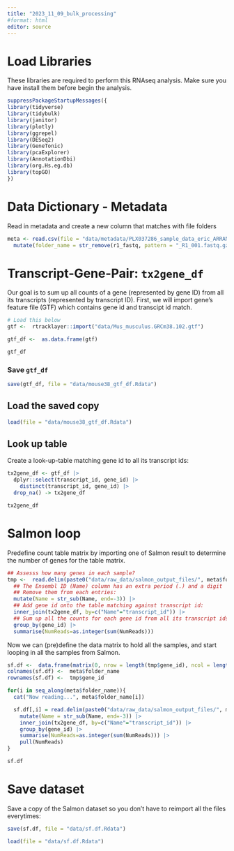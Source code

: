 ---
title: "2023_11_09_bulk_processing"
#format: html
editor: source
---

# Load Libraries

These libraries are required to perform this RNAseq analysis. Make sure you have install them before begin the analysis.

```{r}
suppressPackageStartupMessages({
library(tidyverse)
library(tidybulk)
library(janitor)
library(plotly)
library(ggrepel)
library(DESeq2)
library(GeneTonic)
library(pcaExplorer)
library(AnnotationDbi)
library(org.Hs.eg.db)
library(topGO)
})
```

# Data Dictionary - Metadata

Read in metadata and create a new column that matches with file folders

```{r}
meta <- read.csv(file = "data/metadata/PLX037286_sample_data_eric_ARRANGED.csv") |>
  mutate(folder_name = str_remove(r1_fastq, pattern = "_R1_001.fastq.gz"))
```

# Transcript-Gene-Pair: `tx2gene_df`

Our goal is to sum up all counts of a gene (represented by gene ID) from all its transcripts (represented by transcript ID). First, we will import gene's feature file (GTF) which contains gene id and transcipt id match.

```{r}
# Load this below
gtf <-  rtracklayer::import("data/Mus_musculus.GRCm38.102.gtf")

gtf_df <-  as.data.frame(gtf)

gtf_df
```

### Save `gtf_df`

```{r}
save(gtf_df, file = "data/mouse38_gtf_df.Rdata")
```

## Load the saved copy

```{r}
load(file = "data/mouse38_gtf_df.Rdata")
```

## Look up table

Create a look-up-table matching gene id to all its transcript ids:

```{r}
tx2gene_df <- gtf_df |>
  dplyr::select(transcript_id, gene_id) |>
	distinct(transcript_id, gene_id) |>
  drop_na() -> tx2gene_df

tx2gene_df

```

# Salmon loop

Predefine count table matrix by importing one of Salmon result to determine the number of genes for the table matrix.

```{r}
## Assesss how many genes in each sample?
tmp <-  read.delim(paste0("data/raw_data/salmon_output_files/", meta$folder_name[1], "/quant.sf")) |>
  ## The Ensembl ID (Name) column has an extra period (.) and a digit
  ## Remove them from each entries:
  mutate(Name = str_sub(Name, end=-3)) |>
  ## Add gene id onto the table matching against transcript id:
  inner_join(tx2gene_df, by=c("Name"="transcript_id")) |>
  ## Sum up all the counts for each gene id from all its transcript ids
  group_by(gene_id) |>
  summarise(NumReads=as.integer(sum(NumReads)))
```

Now we can (pre)define the data matrix to hold all the samples, and start looping in all the samples from Salmon.

```{r}
sf.df <-  data.frame(matrix(0, nrow = length(tmp$gene_id), ncol = length(meta$folder_name)))
colnames(sf.df) <-  meta$folder_name
rownames(sf.df) <-  tmp$gene_id

for(i in seq_along(meta$folder_name)){
  cat("Now reading...", meta$folder_name[i])

  sf.df[,i] = read.delim(paste0("data/raw_data/salmon_output_files/", meta$folder_name[1], "/quant.sf")) |> 
    mutate(Name = str_sub(Name, end=-3)) |>
    inner_join(tx2gene_df, by=c("Name"="transcript_id")) |>
    group_by(gene_id) |>
    summarise(NumReads=as.integer(sum(NumReads))) |>
    pull(NumReads)
}
```

```{r}
sf.df
```

# Save dataset

Save a copy of the Salmon dataset so you don't have to reimport all the files everytimes:

```{r}
save(sf.df, file = "data/sf.df.Rdata")
```

```{r}
load(file = "data/sf.df.Rdata")
```





































